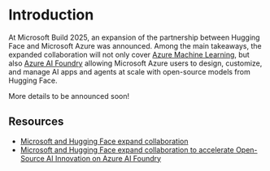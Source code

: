 # Introduction

At Microsoft Build 2025, an expansion of the partnership between Hugging Face and Microsoft Azure was announced. Among the main takeaways, the expanded collaboration will not only cover [Azure Machine Learning](https://azure.microsoft.com/en-us/products/machine-learning), but also [Azure AI Foundry](https://azure.microsoft.com/en-us/products/ai-foundry) allowing Microsoft Azure users to design, customize, and manage AI apps and agents at scale with open-source models from Hugging Face.

More details to be announced soon!

## Resources

- [Microsoft and Hugging Face expand collaboration](https://huggingface.co/blog/azure-ai-foundry)
- [Microsoft and Hugging Face expand collaboration to accelerate Open-Source AI Innovation on Azure AI Foundry](https://devblogs.microsoft.com/foundry/microsoft-and-hugging-face-expand-partnership-to-accelerate-open-source-ai-innovation-on-azure-ai-foundry/)
